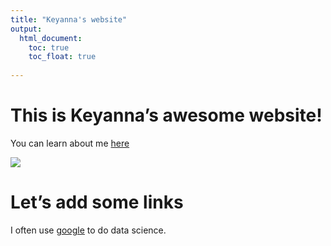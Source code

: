```yaml
---
title: "Keyanna's website"
output: 
  html_document:
    toc: true
    toc_float: true
     
---
```


# This is Keyanna's awesome website!

You can learn about me [here](about.html)





![](https://media.giphy.com/media/drXGoW1iudhKw/giphy.gif)



# Let's add some links



I often use [google](google.com) to do data science.


